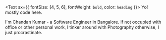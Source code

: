 <Text sx={{ fontSize: [4, 5, 6], fontWeight: `bold`, color: `heading` }}>
  Yo! mostly code here.
</Text>

I'm Chandan Kumar - a Software Engineer in Bangalore. If not occupied with office or other personal work,
I tinker around with Photography otherwise, I just procrastinate.
